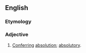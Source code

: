 ==English==

===Etymology===
{{suffix|absolve|atory}}
===Adjective===
{{en-adj}}

#[[conferring|Conferring]] [[absolution]]; [[absolutory]].